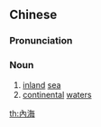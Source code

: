 {{also|内海}}
==Chinese==
{{zh-forms|s=内海}}

===Pronunciation===
{{zh-pron
|m=nèihǎi
|c=noi6 hoi2
|mn=lāi-hái
|cat=n
}}

===Noun===
{{zh-noun}}

# [[inland]] [[sea]]
# [[continental]] [[water]]s

[[th:內海]]